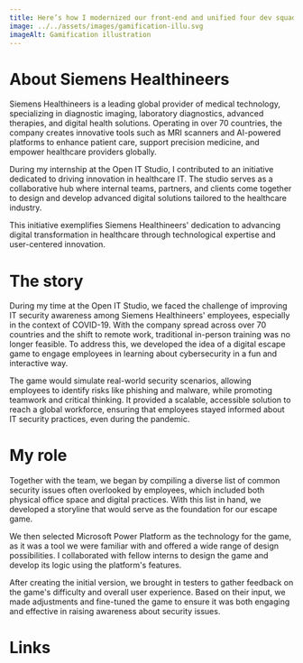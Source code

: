 ```yaml
---
title: Here’s how I modernized our front-end and unified four dev squads with new processes and best practices
image: ../../assets/images/gamification-illu.svg
imageAlt: Gamification illustration
---
```


# About Siemens Healthineers

Siemens Healthineers is a leading global provider of medical technology, specializing in diagnostic imaging, laboratory diagnostics, advanced therapies, and digital health solutions. Operating in over 70 countries, the company creates innovative tools such as MRI scanners and AI-powered platforms to enhance patient care, support precision medicine, and empower healthcare providers globally.

During my internship at the Open IT Studio, I contributed to an initiative dedicated to driving innovation in healthcare IT. The studio serves as a collaborative hub where internal teams, partners, and clients come together to design and develop advanced digital solutions tailored to the healthcare industry.

This initiative exemplifies Siemens Healthineers' dedication to advancing digital transformation in healthcare through technological expertise and user-centered innovation.

# The story
During my time at the Open IT Studio, we faced the challenge of improving IT security awareness among Siemens Healthineers' employees, especially in the context of COVID-19. With the company spread across over 70 countries and the shift to remote work, traditional in-person training was no longer feasible. To address this, we developed the idea of a digital escape game to engage employees in learning about cybersecurity in a fun and interactive way. 

The game would simulate real-world security scenarios, allowing employees to identify risks like phishing and malware, while promoting teamwork and critical thinking. It provided a scalable, accessible solution to reach a global workforce, ensuring that employees stayed informed about IT security practices, even during the pandemic.

# My role
Together with the team, we began by compiling a diverse list of common security issues often overlooked by employees, which included both physical office space and digital practices. With this list in hand, we developed a storyline that would serve as the foundation for our escape game. 

We then selected Microsoft Power Platform as the technology for the game, as it was a tool we were familiar with and offered a wide range of design possibilities. I collaborated with fellow interns to design the game and develop its logic using the platform's features. 

After creating the initial version, we brought in testers to gather feedback on the game's difficulty and overall user experience. Based on their input, we made adjustments and fine-tuned the game to ensure it was both engaging and effective in raising awareness about security issues.

# Links

<CustomLinkPreview id="https://www.linkedin.com/posts/mireinhardt_thankyou-learning-creativity-activity-6856227433595641856-c6HL?utm_source=share&utm_medium=member_desktop" />


